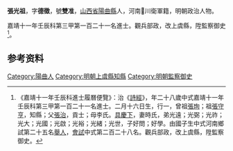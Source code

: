 {{Otheruses|other=名为张德征的其他人物|张德征}}
{{明清人物信息框
| 姓名 = 張光祖
| 原名 =
| 圖片名稱= 
| 圖片大小 =
| 圖片說明 = 
| 最高職務 =
| 國家 = 大明 
| 爵位 =
| 籍貫 = [[山西省|山西省]][[陽曲縣|陽曲縣]]
| 族裔 = 
| 旗籍 = 
| 字號 = 
| 諡號 =
| 出生日期 = 二月十六日
| 出生地點 =
| 逝世日期 = 
| 逝世地點 =
| 墓葬 =
| 配偶 = 時氏
| 親屬 = 曾祖[[張珣|張珣]]，祖[[張守亨|張守亨]]，父[[張治|張治]]，母李氏
| 出身 =
* 嘉靖十一年壬辰科進士
| 經歷 =
| 著作 =  
}}
'''張光祖'''{{BD|1505年||？年||}}，字'''德徵'''，號'''雙准'''，[[山西省|山西省]][[陽曲縣|陽曲縣]]人，河南𩒛川衛軍籍，明朝政治人物。

嘉靖十一年壬辰科第三甲第一百二十一名進士。觀兵部政，改上虞縣，陞監察御史<ref>《嘉靖十一年壬辰科進士履曆便覽》：治《[[詩經|詩經]]》，年二十八歲中式嘉靖十一年壬辰科第三甲第一百二十一名進士。二月十六日生，行一，曾祖[[張珣|張珣]]；祖[[張守亨|張守亨]]，知縣；父[[張治|張治]]，貢士；母李氏。[[具慶下|具慶下]]，妻時氏，弟光遠；光弼；光祚；光大；光國；光啟；光裕；光緒；光世，子好問；好學。由國子生中式河南鄉試第二十五名[[舉人|舉人]]，[[會試|會試]]中式第二百二十八名。觀兵部政，改上虞縣，陞監察御史。</ref>。

== 参考资料 ==
{{reflist}}

{{嘉靖十一年壬辰科殿试金榜}}

{{Authority control}}
{{DEFAULTSORT:Zhang張}}
[[Category:陽曲人|Category:陽曲人]]
[[Category:明朝上虞縣知縣|Category:明朝上虞縣知縣]]
[[Category:明朝監察御史|Category:明朝監察御史]]


{{明朝人物小作品}}
